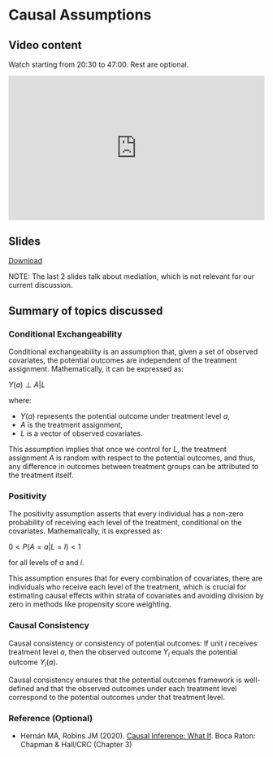 # Causal Assumptions {.unnumbered}

## Video content

Watch starting from 20:30 to 47:00. Rest are optional. 

::: {style="position: relative; padding-bottom: 56.25%; height: 0; overflow: hidden;"}
<iframe src="https://www.youtube.com/embed/ypfnwbLn7DU" style="position: absolute; top: 0; left: 0; width: 100%; height: 100%; border:0;" allowfullscreen>

</iframe>
:::

## Slides

[Download](https://github.com/ehsanx/PS-survey/raw/main/slides/6CausalAssumptions.pdf)

NOTE: The last 2 slides talk about mediation, which is not relevant for our current discussion.

## Summary of topics discussed

### Conditional Exchangeability

Conditional exchangeability is an assumption that, given a set of observed covariates, the potential outcomes are independent of the treatment assignment. Mathematically, it can be expressed as:

$Y(a)\perp A| L$

where:

-   $Y(a)$ represents the potential outcome under treatment level $a$,
-   $A$ is the treatment assignment,
-   $L$ is a vector of observed covariates.

This assumption implies that once we control for $L$, the treatment assignment $A$ is random with respect to the potential outcomes, and thus, any difference in outcomes between treatment groups can be attributed to the treatment itself.

### Positivity

The positivity assumption asserts that every individual has a non-zero probability of receiving each level of the treatment, conditional on the covariates. Mathematically, it is expressed as:

$0 < P(A = a | L = l) < 1$

for all levels of $a$ and $l$.

This assumption ensures that for every combination of covariates, there are individuals who receive each level of the treatment, which is crucial for estimating causal effects within strata of covariates and avoiding division by zero in methods like propensity score weighting.

### Causal Consistency

Causal consistency or consistency of potential outcomes: If unit $i$ receives treatment level $a$, then the observed outcome $Y_i$ equals the potential outcome $Y_i(a)$.

Causal consistency ensures that the potential outcomes framework is well-defined and that the observed outcomes under each treatment level correspond to the potential outcomes under that treatment level.

### Reference (Optional)

-   Hernán MA, Robins JM (2020). [Causal Inference: What If](https://www.hsph.harvard.edu/miguel-hernan/causal-inference-book/). Boca Raton: Chapman & Hall/CRC (Chapter 3)

